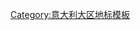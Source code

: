 {{navbox
|name   = Landmarks of Piedmont and Valle d'Aosta
|title  = [[皮埃蒙特大区|皮埃蒙特]]和[[瓦莱达奥斯塔]]地标
|listclass = hlist
|state = collapsed
|list1  =
* [[聖安德肋聖殿 (韋爾切利)|聖安德肋聖殿]]
* [[苏佩尔加圣殿]]
* [[曼塔城堡]]
* [[亞歷山德里亞堡]]
* [[費內斯特雷萊堡]]
* [[費尼斯城堡]]
* [[巴爾德堡]]
* [[大帕拉迪索國家公園]]
* [[奥斯塔|奥斯塔历史中心]]
* [[安托内利尖塔]]
* [[埃及博物馆 (都灵)|埃及博物馆]]
* [[薩伏依王室居所]]
* [[聖彌額爾隱修院]]
* [[皮埃蒙特和伦巴第的圣山|皮埃蒙特圣山]]
}}<noinclude>
[[Category:意大利大区地标模板]]
</noinclude>